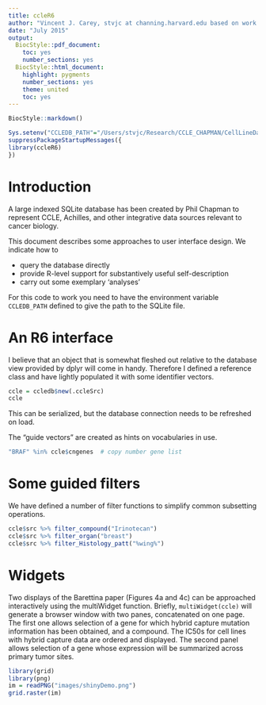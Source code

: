 ```yaml
---
title: ccleR6
author: "Vincent J. Carey, stvjc at channing.harvard.edu based on work of Phil Chapman at CRUK"
date: "July 2015"
output:
  BiocStyle::pdf_document:
    toc: yes
    number_sections: yes
  BiocStyle::html_document:
    highlight: pygments
    number_sections: yes
    theme: united
    toc: yes
---
```


<!--
%\VignetteEngine{knitr::rmarkdown}
%\VignetteIndexEntry{xyz}
-->

```r
BiocStyle::markdown()
```
```r
Sys.setenv("CCLEDB_PATH"="/Users/stvjc/Research/CCLE_CHAPMAN/CellLineData.db")
suppressPackageStartupMessages({
library(ccleR6)
})
```

# Introduction

A large indexed SQLite database has been created by Phil Chapman
to represent CCLE, Achilles, and other integrative data sources
relevant to cancer biology.  

This document describes some
approaches to user interface design.  We indicate how to

- query the database directly
- provide R-level support for substantively useful self-description
- carry out some exemplary 'analyses'

For this code to work you need to have the environment variable
`CCLEDB_PATH` defined to give the path to the SQLite file.

# An R6 interface

I believe that an object that is somewhat fleshed out relative to
the database view provided by dplyr will come in handy.  Therefore
I defined a reference class and have lightly populated it with
some identifier vectors.

```r
ccle = ccledb$new(.ccleSrc)
ccle
```

This can be serialized, but the database connection needs to be
refreshed on load.

The "guide vectors" are created as hints on vocabularies in use.
```r
"BRAF" %in% ccle$cngenes  # copy number gene list
```

# Some guided filters

We have defined a number of filter functions to
simplify common subsetting operations.
```r
ccle$src %>% filter_compound("Irinotecan")
ccle$src %>% filter_organ("breast")
ccle$src %>% filter_Histology_patt("%wing%")
```

# Widgets

Two displays of the Barettina paper (Figures 4a and 4c)
can be approached interactively using the multiWidget function.
Briefly, `multiWidget(ccle)` will generate a browser window
with two panes, concatenated on one page.  The first one allows
selection of a gene for which hybrid capture mutation information
has been obtained, and a compound.  The IC50s for cell lines
with hybrid capture data are ordered and displayed.
The second panel allows selection of
a gene whose expression will be summarized across primary tumor sites.

```r
library(grid)
library(png)
im = readPNG("images/shinyDemo.png")
grid.raster(im)
```


